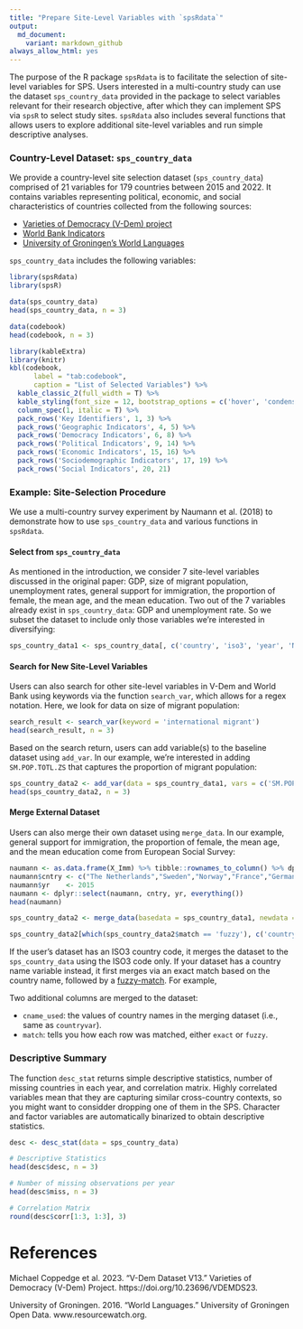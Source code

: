 ```yaml
---
title: "Prepare Site-Level Variables with `spsRdata`"
output: 
  md_document:
    variant: markdown_github
always_allow_html: yes
---
```


The purpose of the R package `spsRdata` is to facilitate the selection of site-level variables for SPS. Users interested in a multi-country study can use the dataset `sps_country_data` provided in the package to select variables relevant for their research objective, after which they can implement SPS via `spsR` to select study sites. `spsRdata` also includes several functions that allows users to explore additional site-level variables and run simple descriptive analyses.

### Country-Level Dataset: `sps_country_data`

We provide a country-level site selection dataset (`sps_country_data`) comprised of 21 variables for 179 countries between 2015 and 2022. It contains variables representing political, economic, and social characteristics of countries collected from the following sources: 

* [Varieties of Democracy (V-Dem) project](https://v-dem.net/data/the-v-dem-dataset)
* [World Bank Indicators](https://datahelpdesk.worldbank.org/knowledgebase/articles/889392-about-the-indicators-api-documentation)
* [University of Groningen's World Languages](https://resourcewatch.org/data/explore/soc_071_world_languages?section=Discover&selectedCollection=&zoom=3&lat=0&lng=0&pitch=0&bearing=0&basemap=dark&labels=light&layers=%255B%257B%2522dataset%2522%253A%252220662342-dcdd-4a42-9f58-bcc80217de71%2522%252C%2522opacity%2522%253A1%252C%2522layer%2522%253A%2522f2d76e6b-060d-4dc9-83ea-284bef6b2aae%2522%257D%255D&aoi=&page=1&sort=most-viewed&sortDirection=-1)

`sps_country_data` includes the following variables: 

```r
library(spsRdata)
library(spsR)

data(sps_country_data)
head(sps_country_data, n = 3)

data(codebook)
head(codebook, n = 3)
```

```r
library(kableExtra)
library(knitr)
kbl(codebook,
      label = "tab:codebook",
      caption = "List of Selected Variables") %>%
  kable_classic_2(full_width = T) %>%
  kable_styling(font_size = 12, bootstrap_options = c('hover', 'condensed')) %>%
  column_spec(1, italic = T) %>%
  pack_rows('Key Identifiers', 1, 3) %>%
  pack_rows('Geographic Indicators', 4, 5) %>%
  pack_rows('Democracy Indicators', 6, 8) %>%
  pack_rows('Political Indicators', 9, 14) %>%
  pack_rows('Economic Indicators', 15, 16) %>%
  pack_rows('Sociodemographic Indicators', 17, 19) %>%
  pack_rows('Social Indicators', 20, 21)
```

### Example: Site-Selection Procedure 

We use a multi-country survey experiment by Naumann et al. (2018) to demonstrate how to use `sps_country_data` and various functions in `spsRdata`.

#### Select from `sps_country_data`

As mentioned in the introduction, we consider 7 site-level variables discussed in the original paper: GDP, size of migrant population, unemployment rates, general support for immigration, the proportion of female, the mean age, and the mean education. Two out of the 7 variables already exist in `sps_country_data`: GDP and unemployment rate. So we subset the dataset to include only those variables we're interested in diversifying:

```r
sps_country_data1 <- sps_country_data[, c('country', 'iso3', 'year', 'NY.GDP.MKTP.CD', 'SL.UEM.TOTL.ZS')]
```

#### Search for New Site-Level Variables

Users can also search for other site-level variables in V-Dem and World Bank using keywords via the function ``search_var``, which allows for a regex notation. Here, we look for data on size of migrant population:

```r
search_result <- search_var(keyword = 'international migrant')
head(search_result, n = 3)
```

Based on the search return, users can add variable(s) to the baseline dataset using ``add_var``. In our example, we're interested in adding `SM.POP.TOTL.ZS` that captures the proportion of migrant population:

```r
sps_country_data2 <- add_var(data = sps_country_data1, vars = c('SM.POP.TOTL.ZS'))
head(sps_country_data2, n = 3)
```

#### Merge External Dataset

Users can also merge their own dataset using ``merge_data``. In our example, general support for immigration, the proportion of female, the mean age, and the mean education come from European Social Survey:

<!-- Re-create with ESS dataset with country and year already created -->

```r
naumann <- as.data.frame(X_Imm) %>% tibble::rownames_to_column() %>% dplyr::select(-GDP, -Unemp., -Immigration, -rowname) %>% dplyr::rename_all(tolower) 
naumann$cntry <- c("The Netherlands","Sweden","Norway","France","Germany","Bellgium","Denmark","Finland","Ireland","Slovenia","Spain","Switzerland","Austria","Czech","United Kingdom")
naumann$yr    <- 2015
naumann <- dplyr::select(naumann, cntry, yr, everything())
head(naumann)
```

<!-- Simplify the code in presenting the merged result -->
```r
sps_country_data2 <- merge_data(basedata = sps_country_data1, newdata = naumann, yearvar = 'yr', countryvar = 'cntry', iso = FALSE)

sps_country_data2[which(sps_country_data2$match == 'fuzzy'), c('country', 'cname_used', 'match')]
```


If the user's dataset has an ISO3 country code, it merges the dataset to the `sps_country_data` using the ISO3 code only. If your dataset has a country name variable instead, it first merges via an exact match based on the country name, followed by a [fuzzy-match](https://github.com/dgrtwo/fuzzyjoin). For example, 

Two additional columns are merged to the dataset:

* `cname_used`: the values of country names in the merging dataset (i.e., same as `countryvar`).
* `match`: tells you how each row was matched, either `exact` or `fuzzy`. 

### Descriptive Summary

The function ``desc_stat`` returns simple descriptive statistics, number of missing countries in each year, and correlation matrix. Highly correlated variables mean that they are capturing similar cross-country contexts, so you might want to considder dropping one of them in the SPS. Character and factor variables are automatically binarized to obtain descriptive statistics.

```r
desc <- desc_stat(data = sps_country_data)

# Descriptive Statistics
head(desc$desc, n = 3)

# Number of missing observations per year
head(desc$miss, n = 3)

# Correlation Matrix
round(desc$corr[1:3, 1:3], 3)
```

# References

Michael Coppedge et al. 2023. “V-Dem Dataset V13.” Varieties of Democracy (V-Dem) Project. https://doi.org/10.23696/VDEMDS23.

University of Groningen. 2016. “World Languages.” University of Groningen Open Data. www.resourcewatch.org.
